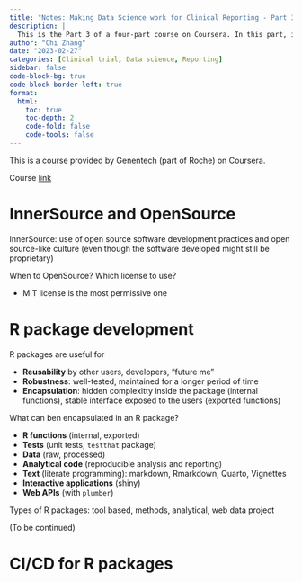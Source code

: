 ```yaml
---
title: "Notes: Making Data Science work for Clinical Reporting - Part 3"
description: |
  This is the Part 3 of a four-part course on Coursera. In this part, innerSource and OpenSource concepts are introduced, and R package development is discussed.
author: "Chi Zhang"
date: "2023-02-27"
categories: [Clinical trial, Data science, Reporting]
sidebar: false
code-block-bg: true
code-block-border-left: true
format: 
  html:
    toc: true
    toc-depth: 2
    code-fold: false
    code-tools: false
---
```


This is a course provided by Genentech (part of Roche) on Coursera. 

Course [link](https://www.coursera.org/learn/making-data-science-work-for-clinical-reporting) 

# InnerSource and OpenSource

InnerSource: use of open source software development practices and open source-like culture (even though the software developed might still be proprietary)

When to OpenSource? Which license to use?

* MIT license is the most permissive one


# R package development 

R packages are useful for 

* **Reusability** by other users, developers, "future me"
* **Robustness**: well-tested, maintained for a longer period of time
* **Encapsulation**: hidden complexitty inside the package (internal functions), stable interface exposed to the users (exported functions)


What can ben encapsulated in an R package?

* **R functions** (internal, exported)
* **Tests** (unit tests, `testthat` package)
* **Data** (raw, processed)
* **Analytical code** (reproducible analysis and reporting)
* **Text** (literate programming): markdown, Rmarkdown, Quarto, Vignettes
* **Interactive applications** (shiny)
* **Web APIs** (with `plumber`)

Types of R packages: tool based, methods, analytical, web data project

(To be continued)



# CI/CD for R packages 




